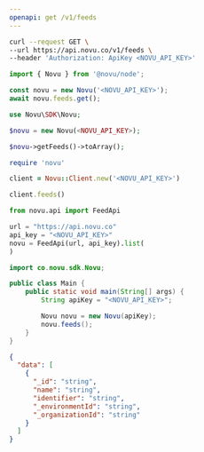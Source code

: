 ```yaml
---
openapi: get /v1/feeds
---
```



<ApikeyWarning />

<RequestExample>

```bash cURL
curl --request GET \
--url https://api.novu.co/v1/feeds \
--header 'Authorization: ApiKey <NOVU_API_KEY>'
```

```javascript Node.js
import { Novu } from '@novu/node';

const novu = new Novu('<NOVU_API_KEY>');
await novu.feeds.get();
```

```php PHP
use Novu\SDK\Novu;

$novu = new Novu(<NOVU_API_KEY>);

$novu->getFeeds()->toArray();
```

```ruby Ruby
require 'novu'

client = Novu::Client.new('<NOVU_API_KEY>')

client.feeds()
```

```python Python
from novu.api import FeedApi

url = "https://api.novu.co"
api_key = "<NOVU_API_KEY>"
novu = FeedApi(url, api_key).list(
)
```

```java Java
import co.novu.sdk.Novu;

public class Main {
    public static void main(String[] args) {
        String apiKey = "<NOVU_API_KEY>";

        Novu novu = new Novu(apiKey);
        novu.feeds();
    }
}
```

</RequestExample>

<ResponseExample>

```json Response
{
  "data": [
    {
      "_id": "string",
      "name": "string",
      "identifier": "string",
      "_environmentId": "string",
      "_organizationId": "string"
    }
  ]
}
```

</ResponseExample>